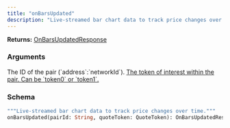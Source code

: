 ```yaml
---
title: "onBarsUpdated"
description: "Live-streamed bar chart data to track price changes over time."
---
```


**Returns:** [OnBarsUpdatedResponse](/api-reference/types/onbarsupdatedresponse)

### Arguments

<ResponseField name="pairId" type="String">
  The ID of the pair (`address`:`networkId`).
</ResponseField>

<a href="/api-reference/types/quotetoken">
  <ResponseField name="quoteToken" type="QuoteToken">
    The token of interest within the pair. Can be `token0` or `token1`.
  </ResponseField>
</a>

### Schema


```graphql 
"""Live-streamed bar chart data to track price changes over time."""
onBarsUpdated(pairId: String, quoteToken: QuoteToken): OnBarsUpdatedResponse
```
